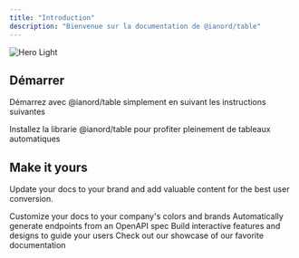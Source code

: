 ```yaml
---
title: "Introduction"
description: "Bienvenue sur la documentation de @ianord/table"
---
```


<img alt="Hero Light" classname="block dark:hidden" src="/images/hero-light.svg" />

## Démarrer

Démarrez avec @ianord/table simplement en suivant les instructions suivantes

<CardGroup cols={1}>
  <Card title="Installation" icon="hammer" href="https://mintlify.com/docs/installation">
    Installez la librarie @ianord/table pour profiter pleinement de tableaux automatiques
  </Card>
</CardGroup>

## Make it yours

Update your docs to your brand and add valuable content for the best user conversion.

<CardGroup cols={2}>
  <Card title="Customize Style" icon="palette" href="https://mintlify.com/docs/settings/global">
    Customize your docs to your company's colors and brands
  </Card>

  <Card title="Reference APIs" icon="code" href="https://mintlify.com/docs/api-playground/openapi">
    Automatically generate endpoints from an OpenAPI spec
  </Card>

  <Card title="Add Components" icon="screwdriver-wrench" href="https://mintlify.com/docs/components/accordion">
    Build interactive features and designs to guide your users
  </Card>

  <Card title="Get Inspiration" icon="stars" href="https://mintlify.com/customers">
    Check out our showcase of our favorite documentation
  </Card>
</CardGroup>
